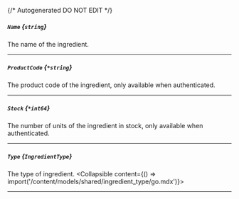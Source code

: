 {/* Autogenerated DO NOT EDIT  */}

##### `Name` *{`string`}*
The name of the ingredient.

---
##### `ProductCode` *{`*string`}*
The product code of the ingredient, only available when authenticated.

---
##### `Stock` *{`*int64`}*
The number of units of the ingredient in stock, only available when authenticated.

---
##### `Type` *{`IngredientType`}*
The type of ingredient.
<Collapsible content={() => import('/content/models/shared/ingredient_type/go.mdx')}>
</Collapsible>

---
